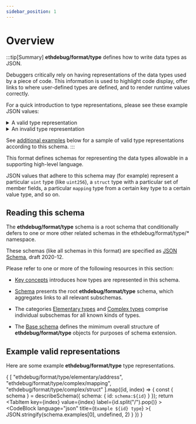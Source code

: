 ```yaml
---
sidebar_position: 1
---
```



# Overview

:::tip[Summary]
**ethdebug/format/type** defines how to write data types as JSON.

Debuggers critically rely on having representations of the data types
used by a piece of code. This information is used to highlight code display,
offer links to where user-defined types are defined, and to render runtime
values correctly.

For a quick introduction to type representations, please see these example
JSON values:

<details>
<summary>A valid type representation</summary>

```json
{
  "kind": "uint",
  "bits": 256
}
```

</details>

<details>
<summary>An invalid type representation</summary>

```json
"uh, some kind of number"
```

</details>

See [additional examples](#example-valid-representations) below
for a sample of valid type representations according to this schema.
:::


This format defines schemas for representing the data types allowable in a
supporting high-level language.

JSON values that adhere to this schema may (for example) represent a particular
`uint` type (like `uint256`), a `struct` type with a particular set of member
fields, a particular `mapping` type from a certain key type to a certain value
type, and so on.

## Reading this schema

The **ethdebug/format/type** schema is a root schema that conditionally defers
to one or more other related schemas in the ethdebug/format/type/* namespace.

These schemas (like all schemas in this format) are specified as
[JSON Schema](https://json-schema.org), draft 2020-12.

Please refer to one or more of the following resources in this section:

- [Key concepts](/spec/type/concepts) introduces how types are represented in
  this schema.

- [Schema](/spec/type) presents the root **ethdebug/format/type** schema, which
  aggregates links to all relevant subschemas.

- The categories [Elementary types](/spec/category/elementary-types)
  and [Complex types](/spec/category/complex-types) comprise individual
  subschemas for all known kinds of types.

- The [Base schema](/spec/type/base) defines the mimimum overall structure of
  **ethdebug/format/type** objects for purposes of schema extension.


## Example valid representations

Here are some example **ethdebug/format/type** type representations.

<Tabs>{
  [
    "ethdebug/format/type/elementary/address",
    "ethdebug/format/type/complex/mapping",
    "ethdebug/format/type/complex/struct"
  ].map((id, index) => {
    const { schema } = describeSchema({ schema: { id: `schema:${id}` } });
    return <TabItem
      key={index}
      value={index}
      label={id.split("/").pop()}
    >
      <CodeBlock
        language="json"
        title={`Example ${id} type`}
      >{
        JSON.stringify(schema.examples[0], undefined, 2)
      }</CodeBlock>
    </TabItem>
  })
}</Tabs>
